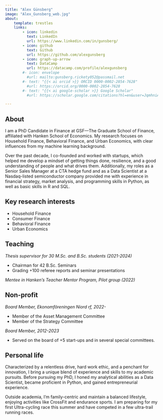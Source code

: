 ```yaml
---
title: "Alex Günsberg"
image: "Alex_Gunsberg_web.jpg"
about:
    template: trestles
    links:
        - icon: linkedin
          text: LinkedIn
          url: https://www.linkedin.com/in/gunsberg/
        - icon: github
          text: Github
          url: https://github.com/alexgunsberg
        - icon: graph-up-arrow
          text: DataCamp
          url: https://datacamp.com/profile/alexgunsberg
        #- icon: envelope
          #url: mailto:gunsberg.rickety052@passmail.net
        #- text: "{{< ai orcid >}} ORCID 0000-0002-2854-7628"
          #url: https://orcid.org/0000-0002-2854-7628
        #- text: "{{< ai google-scholar >}} Google Scholar"
          #url: https://scholar.google.com/citations?hl=en&user=JqmhniAAAAAJ

---
```


## About

I am a PhD Candidate in Finance at GSF—The Graduate School of Finance, affiliated with Hanken School of Economics. My research focuses on Household Finance, Behavioral Finance, and Urban Economics, with clear influences from my machine learning background.

Over the past decade, I co-founded and worked with startups, which helped me develop a mindset of getting things done, resilience, and a good understanding of people and what drives them. Additionally, my roles as a Senior Sales Manager at a CTA hedge fund and as a Data Scientist at a Nasdaq-listed semiconductor company provided me with experience in financial strategy, market analysis, and programming skills in Python, as well as basic skills in R and SQL.

## Key research interests

- Household Finance
- Consumer Finance
- Behavioral Finance
- Urban Economics

## Teaching

*Thesis supervisor for 30 M.Sc. and B.Sc. students (2021-2024)*

-	Chairman for 42 B.Sc. Seminars
-	Grading +100 referee reports and seminar presentations

*Mentee in Hanken’s Teacher Mentor Program, Pilot group (2022)*

## Non-profit

*Board Member, Ekonomföreningen Niord rf, 2022-*

- Member of the Asset Management Committee
- Member of the Strategy Committee

*Board Member, 2012-2023*

- Served on the board of +5 start-ups and in several special committees.



## Personal life

Characterized by a relentless drive, hard work ethic, and a penchant for innovation, I
bring a unique blend of experience and skills to my academic pursuits. Before pursuing
my PhD, I honed my analytical abilities as a Data Scientist, became proficient in Python,
and gained entrepreneurial experience.

Outside academia, I’m family-centric and maintain a balanced lifestyle, enjoying
activities like CrossFit and endurance sports. I am preparing for my first Ultra-cycling
race this summer and have competed in a few ultra-trail running races.
